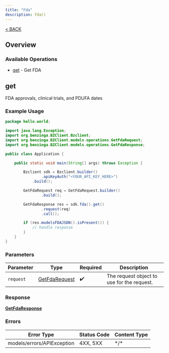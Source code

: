 ```yaml
---
title: "Fda"
description: fda()
---
```

[< BACK](/sdks/languages/java#fda)

## Overview

### Available Operations

* [get](#get) - Get FDA

## get

FDA approvals, clinical trials, and PDUFA dates

### Example Usage

```java
package hello.world;

import java.lang.Exception;
import org.benzinga.BZClient.Bzclient;
import org.benzinga.BZClient.models.operations.GetFdaRequest;
import org.benzinga.BZClient.models.operations.GetFdaResponse;

public class Application {

    public static void main(String[] args) throws Exception {

        Bzclient sdk = Bzclient.builder()
                .apiKeyAuth("<YOUR_API_KEY_HERE>")
            .build();

        GetFdaRequest req = GetFdaRequest.builder()
                .build();

        GetFdaResponse res = sdk.fda().get()
                .request(req)
                .call();

        if (res.modelsFDAJSON().isPresent()) {
            // handle response
        }
    }
}
```

### Parameters

| Parameter                                                 | Type                                                      | Required                                                  | Description                                               |
| --------------------------------------------------------- | --------------------------------------------------------- | --------------------------------------------------------- | --------------------------------------------------------- |
| `request`                                                 | [GetFdaRequest](../../models/operations/GetFdaRequest.md) | :heavy_check_mark:                                        | The request object to use for the request.                |

### Response

**[GetFdaResponse](../../models/operations/GetFdaResponse.md)**

### Errors

| Error Type                 | Status Code                | Content Type               |
| -------------------------- | -------------------------- | -------------------------- |
| models/errors/APIException | 4XX, 5XX                   | \*/\*                      |